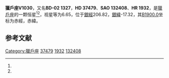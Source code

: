 {{Starbox begin
| name = 獵戶座V1030
}}
{{Starbox observe
| epoch = [[J2000.0|J2000.0]]
| constell = [[獵戶座|獵戶座]]<ref name=SIMBAD>{{cite web
 | url=http://simbad.u-strasbg.fr/simbad/sim-id?Ident=HR+1932
 | title=Pulsating variable Star
 | publisher=Centre de Données astronomiques de Strasbourg
 | work=SIMBAD
 | accessdate=2012-07-13
 | archive-date=2019-08-27
 | archive-url=https://web.archive.org/web/20190827120521/http://simbad.u-strasbg.fr/simbad/sim-id?Ident=HR+1932
 | dead-url=no
 }}</ref><ref name=DATA>{{cite web
 | url=http://vizier.u-strasbg.fr/viz-bin/VizieR-5?-out.add=.&-source=5050&-corr=PK=HR&-out.max=9999&HR=1932
 | title=VizieR Detailed Page
 | accessdate=2012-07-13
 | archive-date=2016-03-04
 | archive-url=https://web.archive.org/web/20160304233724/http://vizier.u-strasbg.fr/viz-bin/VizieR-5?-out.add=.&-source=5050&-corr=PK=HR&-out.max=9999&HR=1932
 | dead-url=no
 }}</ref>
| 星官 = 
| ra = {{RA|5|38|47.1}}<ref name=SIMBAD /><ref name=DATA />
| dec = {{DEC|-2|35|39}}<ref name=SIMBAD /><ref name=DATA />
| appmag_v = 6.65<ref name=SIMBAD /><ref name=DATA />
}}
{{Starbox character
| class = B2Vp<ref name=SIMBAD /><ref name=DATA />
| b-v = -0.19<ref name=SIMBAD /><ref name=DATA />
| u-b = -0.86<ref name=SIMBAD /><ref name=DATA />
| r-i = <ref name=SIMBAD /><ref name=DATA />
| variable = 
}}
{{Starbox astrometry
| radial_v = -0.86
| prop_mo_ra = 29
| parallax = 0.007
| p_error = 
}}
{{Starbox catalog
| names =BD-02 1327，[[SAO星表|SAO]] 132408，[[HD星表|HD]] 37479，[[HR星表|HR]] 1932}}
{{Starbox reference |Simbad=HR+1932}}
{{Starbox end}}

'''獵戶座V1030'''，又名'''BD-02 1327'''，'''HD 37479'''、'''SAO 132408'''、'''HR 1932'''，是[[獵戶座|獵戶座]]的一颗恒星<ref name=SIMBAD /><ref name=DATA />，视星等为6.65，位于[[銀道座標系|銀經]]206.82，[[銀道座標系|銀緯]]-17.32，其[[B1900.0|B1900.0]]坐标为赤經{{RA|5|33|45.9}}，赤緯{{DEC|-2|-17.32|7}}。

== 参考文献 ==
{{reflist}}

{{star-stub}}

{{獵戶座恒星}}
[[Category:獵戶座|Category:獵戶座]]
[[Category:HD和HDE天體|37479]]
[[Category:HR天體|1932]]
[[Category:SAO天體|132408]]